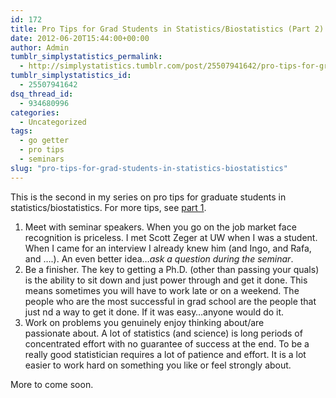 ```yaml
---
id: 172
title: Pro Tips for Grad Students in Statistics/Biostatistics (Part 2)
date: 2012-06-20T15:44:00+00:00
author: Admin
tumblr_simplystatistics_permalink:
  - http://simplystatistics.tumblr.com/post/25507941642/pro-tips-for-grad-students-in-statistics-biostatistics
tumblr_simplystatistics_id:
  - 25507941642
dsq_thread_id:
  - 934680996
categories:
  - Uncategorized
tags:
  - go getter
  - pro tips
  - seminars
slug: "pro-tips-for-grad-students-in-statistics-biostatistics"
---
```

This is the second in my series on pro tips for graduate students in statistics/biostatistics. For more tips, see <a href="http://simplystatistics.tumblr.com/post/25368234643/pro-tips-for-grad-students-in-statistics-biostatistics" target="_blank">part 1</a>. 

  1. Meet with seminar speakers. When you go on the job market face recognition is priceless. I met Scott Zeger at UW when I was a student. When I came for an interview I already knew him (and Ingo, and Rafa, and &#8230;.). An even better idea&#8230;_ask a question during the seminar_.
  2. Be a finisher. The key to getting a Ph.D. (other than passing your quals) is the ability to sit down and just power through and get it done. This means sometimes you will have to work late or on a weekend. The people who are the most successful in grad school are the people that just nd a way to get it done. If it was easy&#8230;anyone would do it.
  3. Work on problems you genuinely enjoy thinking about/are  
    passionate about. A lot of statistics (and science) is long periods of concentrated effort with no guarantee of success at the end. To be a really good statistician requires a lot of patience and effort. It is a lot easier to work hard on something you like or feel strongly about.

<div>
  <span>More to come soon. </span>
</div>
